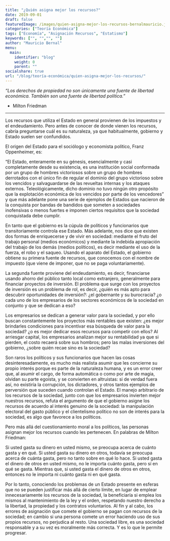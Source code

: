 ```yaml
---
title: "¿Quién asigna mejor los recursos?"
date: 2019-09-01
draft: false
featuredImage: /images/quien-asigna-mejor-los-recursos-bernalmauricio.jpg
categories: ["Teoría Económica"]
tags: ["Economía", "Asignación Recursos", "Estatismo"]
keywords: ["", "","", ""]
author: "Mauricio Bernal"
menu:
  main:
    identifier: "blog"
    weight: 0 
    parent: ""
socialshare: true
url: "/blog/teoría-económica/quien-asigna-mejor-los-recursos/"
---
```


*"Los derechos de propiedad no son únicamente una fuente de libertad económica. También son una fuente de libertad política."* 

- Milton Friedman

---

Los recursos que utiliza el Estado en general provienen de los impuestos y el endeudamiento. Pero antes de conocer de donde vienen los recursos, cabría preguntarse cuál es su naturaleza, ya que habitualmente, gobierno y Estado suelen ser confundidos.

El origen del Estado para el sociólogo y economista político, Franz Oppenheimer, es:

“El Estado, enteramente en su génesis, esencialmente y casi completamente desde su existencia, es una institución social conformada por un grupo de hombres victoriosos sobre un grupo de hombres derrotados con el único fin de regular el dominio del grupo victorioso sobre los vencidos y salvaguardarse de las revueltas internas y los ataques externos. Teleológicamente, dicho dominio no tuvo ningún otro propósito que la explotación económica de los vencidos por parte de los vencedores” y que más adelante pone una serie de ejemplos de Estados que nacieron de la conquista por bandas de bandidos que someten a sociedades inofensivas o menos fuertes e imponen ciertos requisitos que la sociedad conquistada debe cumplir.

En tanto que el gobierno es la cúpula de políticos y funcionarios que transitoriamente controla ese Estado. Más adelante, nos dice que existen dos formas de enriquecerse y de vivir en sociedad: mediante el fruto del trabajo personal (medios económicos) y mediante la indebida apropiación del trabajo de los demás (medios políticos), es decir mediante el uso de la fuerza, el robo y el saqueo. Usando el aparato del Estado, el gobierno obtiene su primera fuente de recursos, que conocemos con el nombre de impuesto (que viene de imponer, que no se paga voluntariamente).

La segunda fuente proviene del endeudamiento, es decir, financiarse usando ahorro del público tanto local como extranjero, generalmente para financiar proyectos de inversión. El problema que surge con los proyectos de inversión es un problema de rol, es decir, ¿quién es más apto para descubrir oportunidades de inversión?: ¿el gobernante y su burocracia? ¿o cada uno de los empresarios de los sectores económicos de la sociedad en conjunto y que se dedican a eso?

Los empresarios se dedican a generar valor para la sociedad, y por ello buscan constantemente los proyectos más rentables que existen: ¿es mejor brindarles condiciones para incentivar esa búsqueda de valor para la sociedad? ¿o es mejor dedicar esos recursos para competir con ellos? Al arriesgar capital, los empresarios analizan mejor su rentabilidad ya que si pierden, el costo recaerá sobre sus hombros; pero las malas inversiones del gobierno, ¿sobre quién recae sino es la sociedad?

Son raros los políticos y sus funcionarios que hacen las cosas desinteresadamente, es mucho más realista asumir que les concierne su propio interés porque es parte de la naturaleza humana, y es un error creer que, al asumir el cargo, de forma automática o como por arte de magia, olvidan su parte egoísta, y se convierten en altruistas: si de verdad fuera así, no existiría la corrupción, los dictadores, y otros tantos ejemplos de perversión que suceden cuando controlan el Estado. El manejo arbitrario de los recursos de la sociedad, junto con que los empresarios invierten mejor nuestros recursos, refuta el argumento de que el gobierno asigne los recursos de acuerdo al interés genuino de la sociedad: la manipulación electoral del gasto público y el clientelismo político no son de interés para la sociedad, es algo que favorece a los políticos.

Pero más allá del cuestionamiento moral a los políticos, las personas asignan mejor los recursos cuando les pertenecen. En palabras de Milton Friedman:

Si usted gasta su dinero en usted mismo, se preocupa acerca de cuánto gasta y en qué. Si usted gasta su dinero en otros, todavía se preocupa acerca de cuánta gasta, pero no tanto sobre en qué lo hace. Si usted gasta el dinero de otros en usted mismo, no le importa cuánto gasta, pero sí en qué se gasta. Mientras que, si usted gasta el dinero de otros en otros, entonces no le importa ni cuánto gasta ni en qué gasta.

Por lo tanto, conociendo los problemas de un Estado presente en esferas que no se pueden justificar más allá de cierto límite, en lugar de emplear innecesariamente los recursos de la sociedad, la beneficiaría si emplea los mismos al mantenimiento de la ley y el orden, respetando nuestro derecho a la libertad, la propiedad y los contratos voluntarios. Al fin y al cabo, los errores de asignación que comete el gobierno se pagan con recursos de la sociedad; en cambio si una persona comete un error haciendo uso de sus propios recursos, no perjudica al resto. Una sociedad libre, es una sociedad responsable y a su vez es moralmente más correcta. Y es lo que le permite progresar.